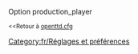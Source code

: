 {{fr/Amorce}}
Option production_player

<small><<Retour à [[Main/fr/Openttd.cfg|openttd.cfg]]</small>
[[Category:fr/Réglages et préférences]]